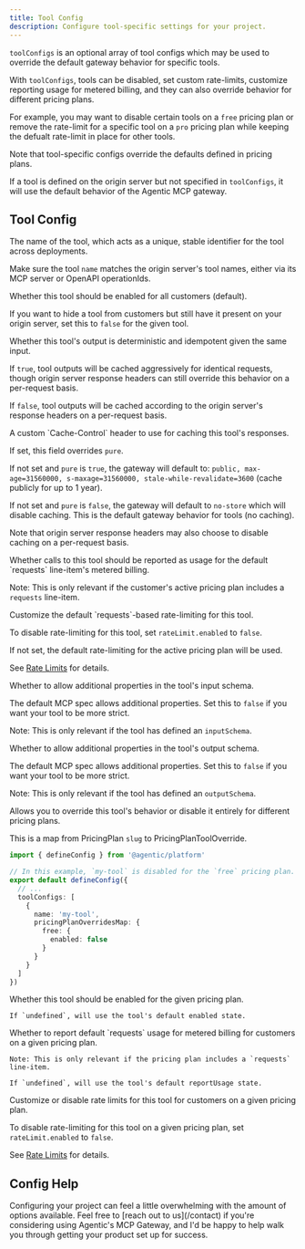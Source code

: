 ```yaml
---
title: Tool Config
description: Configure tool-specific settings for your project.
---
```


`toolConfigs` is an optional array of tool configs which may be used to override the default gateway behavior for specific tools.

With `toolConfigs`, tools can be disabled, set custom rate-limits, customize reporting usage for metered billing, and they can also override behavior for different pricing plans.

For example, you may want to disable certain tools on a `free` pricing plan or remove the rate-limit for a specific tool on a `pro` pricing plan while keeping the defualt rate-limit in place for other tools.

Note that tool-specific configs override the defaults defined in pricing plans.

If a tool is defined on the origin server but not specified in `toolConfigs`, it will use the default behavior of the Agentic MCP gateway.

## Tool Config

<ResponseField name='name' type='string' required>
  The name of the tool, which acts as a unique, stable identifier for the tool
  across deployments.

Make sure the tool `name` matches the origin server's tool names, either via its MCP server or OpenAPI operationIds.

</ResponseField>

<ResponseField name='enabled' type='boolean' default='true'>
Whether this tool should be enabled for all customers (default).

If you want to hide a tool from customers but still have it present on your origin server, set this to `false` for the given tool.

</ResponseField>

<ResponseField name='pure' type='boolean' default='false'>
Whether this tool's output is deterministic and idempotent given the same input.

If `true`, tool outputs will be cached aggressively for identical requests, though origin server response headers can still override this behavior on a per-request basis.

If `false`, tool outputs will be cached according to the origin server's response headers on a per-request basis.

</ResponseField>

<ResponseField name='cacheControl' type='string'>
A custom `Cache-Control` header to use for caching this tool's responses.

If set, this field overrides `pure`.

If not set and `pure` is `true`, the gateway will default to: `public, max-age=31560000, s-maxage=31560000, stale-while-revalidate=3600` (cache publicly for up to 1 year).

If not set and `pure` is `false`, the gateway will default to `no-store` which will disable caching. This is the default gateway behavior for tools (no caching).

Note that origin server response headers may also choose to disable caching on a per-request basis.

</ResponseField>

<ResponseField name='reportUsage' type='boolean' default='true'>
Whether calls to this tool should be reported as usage for the default `requests` line-item's metered billing.

Note: This is only relevant if the customer's active pricing plan includes a `requests` line-item.

</ResponseField>

<ResponseField name='rateLimit' type='object'>
Customize the default `requests`-based rate-limiting for this tool.

To disable rate-limiting for this tool, set `rateLimit.enabled` to `false`.

If not set, the default rate-limiting for the active pricing plan will be used.

See [Rate Limits](/publishing/config/rate-limits) for details.

</ResponseField>

<ResponseField name='inputSchemaAdditionalProperties' type='boolean'>
Whether to allow additional properties in the tool's input schema.

The default MCP spec allows additional properties. Set this to `false` if you want your tool to be more strict.

Note: This is only relevant if the tool has defined an `inputSchema`.

</ResponseField>

<ResponseField name='outputSchemaAdditionalProperties' type='boolean'>
Whether to allow additional properties in the tool's output schema.

The default MCP spec allows additional properties. Set this to `false` if you want your tool to be more strict.

Note: This is only relevant if the tool has defined an `outputSchema`.

</ResponseField>

<ResponseField name='pricingPlanOverrides' type='object'>
Allows you to override this tool's behavior or disable it entirely for different pricing plans.

This is a map from PricingPlan `slug` to PricingPlanToolOverride.

```ts agentic.config.ts
import { defineConfig } from '@agentic/platform'

// In this example, `my-tool` is disabled for the `free` pricing plan.
export default defineConfig({
  // ...
  toolConfigs: [
    {
      name: 'my-tool',
      pricingPlanOverridesMap: {
        free: {
          enabled: false
        }
      }
    }
  ]
})
```

<Expandable title="PricingPlanToolOverride">
  <ResponseField name='enabled' type='boolean'>
    Whether this tool should be enabled for the given pricing plan.

    If `undefined`, will use the tool's default enabled state.

  </ResponseField>

  <ResponseField name='reportUsage' type='boolean'>
    Whether to report default `requests` usage for metered billing for customers on a given pricing plan.

    Note: This is only relevant if the pricing plan includes a `requests` line-item.

    If `undefined`, will use the tool's default reportUsage state.

  </ResponseField>

  <ResponseField name='rateLimit' type='object'>
Customize or disable rate limits for this tool for customers on a given pricing plan.

To disable rate-limiting for this tool on a given pricing plan, set `rateLimit.enabled` to `false`.

See [Rate Limits](/publishing/config/rate-limits) for details.

  </ResponseField>

</Expandable>

</ResponseField>

## Config Help

<Note>
  Configuring your project can feel a little overwhelming with the amount of
  options available. Feel free to [reach out to us](/contact) if you're
  considering using Agentic's MCP Gateway, and I'd be happy to help walk you
  through getting your product set up for success.
</Note>
